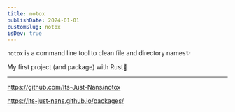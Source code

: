 ```yaml
---
title: notox
publishDate: 2024-01-01
customSlug: notox
isDev: true
---
```


`notox` is a command line tool to clean file and directory names✨

My first project (and package) with Rust🦀

---

https://github.com/Its-Just-Nans/notox

https://its-just-nans.github.io/packages/

